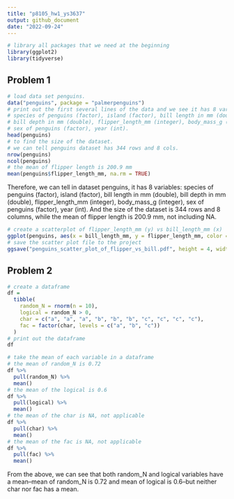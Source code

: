 ```yaml
---
title: "p8105_hw1_ys3637"
output: github_document
date: "2022-09-24"
---
```


```r
# library all packages that we need at the beginning
library(ggplot2)
library(tidyverse)
```

## Problem 1

```r
# load data set penguins.
data("penguins", package = "palmerpenguins")
# print out the first several lines of the data and we see it has 8 variables:
# species of penguins (factor), island (factor), bill length in mm (double),
# bill depth in mm (double), flipper_length_mm (integer), body_mass_g (integer),
# sex of penguins (factor), year (int).
head(penguins)
# to find the size of the dataset.
# we can tell penguins dataset has 344 rows and 8 cols.
nrow(penguins)
ncol(penguins)
# the mean of flipper length is 200.9 mm
mean(penguins$flipper_length_mm, na.rm = TRUE)
```

Therefore, we can tell in dataset penguins, it has 8 variables: species of penguins (factor), island (factor), bill length in mm (double), bill depth in mm (double), flipper_length_mm (integer), body_mass_g (integer), sex of penguins (factor), year (int). And the size of the dataset is 344 rows and 8 columns, while the mean of flipper length is 200.9 mm, not including NA.

```r
# create a scatterplot of flipper_length_mm (y) vs bill_length_mm (x)
ggplot(penguins, aes(x = bill_length_mm, y = flipper_length_mm, color = species)) + geom_point()
# save the scatter plot file to the project
ggsave("penguins_scatter_plot_of_flipper_vs_bill.pdf", height = 4, width = 6)
```

## Problem 2

```r
# create a dataframe
df = 
  tibble(
    random_N = rnorm(n = 10),
    logical = random_N > 0,
    char = c("a", "a", "a", "b", "b", "b", "c", "c", "c", "c"),
    fac = factor(char, levels = c("a", "b", "c"))
  )
# print out the dataframe
df
```

```r
# take the mean of each variable in a dataframe
# the mean of random_N is 0.72
df %>%
  pull(random_N) %>%
  mean()
# the mean of the logical is 0.6
df %>%
  pull(logical) %>%
  mean()
# the mean of the char is NA, not applicable
df %>%
  pull(char) %>%
  mean()
# the mean of the fac is NA, not applicable
df %>%
  pull(fac) %>%
  mean()
```

From the above, we can see that both random_N and logical variables have a mean--mean of random_N is 0.72 and mean of logical is 0.6--but neither char nor fac has a mean.


